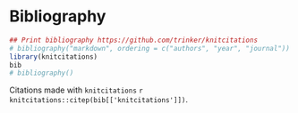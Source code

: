 <!-- *** Bibliography END ***
NB: Do not add yaml code here, put it at the start of the top level Rmd 
-->

# Bibliography

```r
## Print bibliography https://github.com/trinker/knitcitations
# bibliography("markdown", ordering = c("authors", "year", "journal"))
library(knitcitations)
bib
# bibliography()
```

Citations made with `knitcitations` `r knitcitations::citep(bib[['knitcitations']])`.



